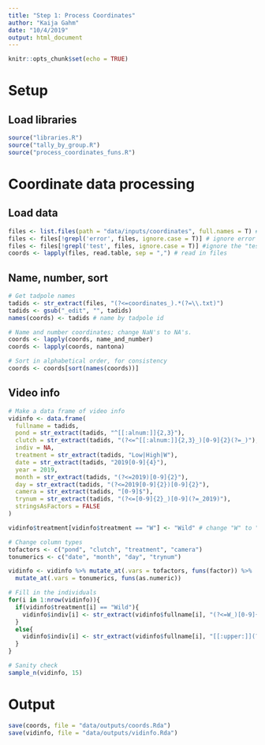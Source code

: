 ```yaml
---
title: "Step 1: Process Coordinates"
author: "Kaija Gahm"
date: "10/4/2019"
output: html_document
---
```


```r
knitr::opts_chunk$set(echo = TRUE)
```

# Setup
## Load libraries
```r
source("libraries.R")
source("tally_by_group.R")
source("process_coordinates_funs.R")
```

# Coordinate data processing
## Load data
```r
files <- list.files(path = "data/inputs/coordinates", full.names = T) # list files
files <- files[!grepl('error', files, ignore.case = T)] # ignore error files
files <- files[!grepl('test', files, ignore.case = T)] #ignore the "test" file
coords <- lapply(files, read.table, sep = ",") # read in files
```

## Name, number, sort
```r
# Get tadpole names
tadids <- str_extract(files, "(?<=coordinates_).*(?=\\.txt)")
tadids <- gsub("_edit", "", tadids)
names(coords) <- tadids # name by tadpole id

# Name and number coordinates; change NaN's to NA's.
coords <- lapply(coords, name_and_number)
coords <- lapply(coords, nantona)

# Sort in alphabetical order, for consistency
coords <- coords[sort(names(coords))]
```

## Video info
```r
# Make a data frame of video info
vidinfo <- data.frame(
  fullname = tadids,
  pond = str_extract(tadids, "^[[:alnum:]]{2,3}"),
  clutch = str_extract(tadids, "(?<=^[[:alnum:]]{2,3}_)[0-9]{2}(?=_)"),
  indiv = NA,
  treatment = str_extract(tadids, "Low|High|W"),
  date = str_extract(tadids, "2019[0-9]{4}"),
  year = 2019,
  month = str_extract(tadids, "(?<=2019)[0-9]{2}"),
  day = str_extract(tadids, "(?<=2019[0-9]{2})[0-9]{2}"),
  camera = str_extract(tadids, "[0-9]$"),
  trynum = str_extract(tadids, "(?<=[0-9]{2}_)[0-9](?=_2019)"),
  stringsAsFactors = FALSE
)

vidinfo$treatment[vidinfo$treatment == "W"] <- "Wild" # change "W" to "Wild"

# Change column types
tofactors <- c("pond", "clutch", "treatment", "camera")
tonumerics <- c("date", "month", "day", "trynum")

vidinfo <- vidinfo %>% mutate_at(.vars = tofactors, funs(factor)) %>%
  mutate_at(.vars = tonumerics, funs(as.numeric))

# Fill in the individuals
for(i in 1:nrow(vidinfo)){
  if(vidinfo$treatment[i] == "Wild"){
    vidinfo$indiv[i] <- str_extract(vidinfo$fullname[i], "(?<=W_)[0-9]{2}") # if wild, find the number
  }
  else{
    vidinfo$indiv[i] <- str_extract(vidinfo$fullname[i], "[[:upper:]](?=_Low|_High)") # if not wild, find the letter
  }
}

# Sanity check
sample_n(vidinfo, 15)
```

# Output
```r
save(coords, file = "data/outputs/coords.Rda")
save(vidinfo, file = "data/outputs/vidinfo.Rda")
```

